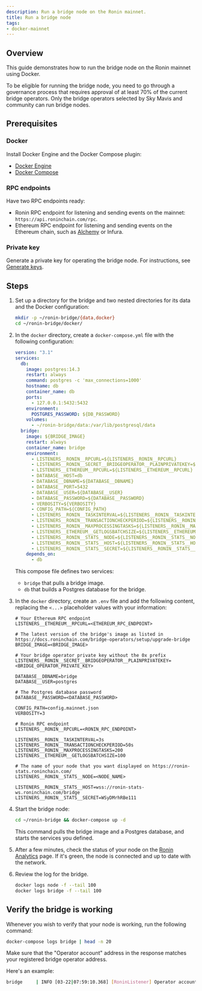 ```yaml
---
description: Run a bridge node on the Ronin mainnet.
title: Run a bridge node
tags:
- docker-mainnet
---
```


## Overview

This guide demonstrates how to run the bridge node on the Ronin mainnet using Docker.

To be eligible for running the bridge node, you need to go through a governance process that requires approval of at least 70% of the current bridge operators.
Only the bridge operators selected by Sky Mavis and community can run bridge nodes.

## Prerequisites

### Docker

Install Docker Engine and the Docker Compose plugin:

* [Docker Engine](https://docs.docker.com/engine/)
* [Docker Compose](https://docs.docker.com/compose/)

### RPC endpoints

Have two RPC endpoints ready:

* Ronin RPC endpoint for listening and sending events on the mainnet: `https://api.roninchain.com/rpc`.
* Ethereum RPC endpoint for listening and sending events on the Ethereum chain, such as [Alchemy](https://www.alchemy.com/overviews/private-rpc-endpoint) or Infura.

### Private key

Generate a private key for operating the bridge node. For instructions, see [Generate keys](./../../validators/setup/generate-keys.md).

## Steps

1. Set up a directory for the bridge and two nested directories for its data and the Docker configuration:

   ```bash
   mkdir -p ~/ronin-bridge/{data,docker}
   cd ~/ronin-bridge/docker/
   ```

2. In the `docker` directory, create a `docker-compose.yml` file with the following configuration:

   ```yaml
   version: "3.1"
   services:
     db:
       image: postgres:14.3
       restart: always
       command: postgres -c 'max_connections=1000'
       hostname: db
       container_name: db
       ports:
         - 127.0.0.1:5432:5432
       environment:
         POSTGRES_PASSWORD: ${DB_PASSWORD}
       volumes:
         - ~/ronin-bridge/data:/var/lib/postgresql/data
     bridge:
       image: ${BRIDGE_IMAGE}
       restart: always
       container_name: bridge
       environment:
         - LISTENERS__RONIN__RPCURL=${LISTENERS__RONIN__RPCURL}
         - LISTENERS__RONIN__SECRET__BRIDGEOPERATOR__PLAINPRIVATEKEY=${LISTENERS__RONIN__SECRET__BRIDGEOPERATOR__PLAINPRIVATEKEY}
         - LISTENERS__ETHEREUM__RPCURL=${LISTENERS__ETHEREUM__RPCURL}
         - DATABASE__HOST=db
         - DATABASE__DBNAME=${DATABASE__DBNAME}
         - DATABASE__PORT=5432
         - DATABASE__USER=${DATABASE__USER}
         - DATABASE__PASSWORD=${DATABASE__PASSWORD}
         - VERBOSITY=${VERBOSITY}
         - CONFIG_PATH=${CONFIG_PATH}
         - LISTENERS__RONIN__TASKINTERVAL=${LISTENERS__RONIN__TASKINTERVAL}
         - LISTENERS__RONIN__TRANSACTIONCHECKPERIOD=${LISTENERS__RONIN__TRANSACTIONCHECKPERIOD}
         - LISTENERS__RONIN__MAXPROCESSINGTASKS=${LISTENERS__RONIN__MAXPROCESSINGTASKS}
         - LISTENERS__ETHEREUM__GETLOGSBATCHSIZE=${LISTENERS__ETHEREUM__GETLOGSBATCHSIZE}
         - LISTENERS__RONIN__STATS__NODE=${LISTENERS__RONIN__STATS__NODE}
         - LISTENERS__RONIN__STATS__HOST=${LISTENERS__RONIN__STATS__HOST}
         - LISTENERS__RONIN__STATS__SECRET=${LISTENERS__RONIN__STATS__SECRET}
       depends_on:
         - db
   ```

   This compose file defines two services:

     * `bridge` that pulls a bridge image.
     * `db` that builds a Postgres database for the bridge.

3. In the `docker` directory, create an `.env` file and add the following content, replacing the `<...>` placeholder values with your information:

   ```text
   # Your Ethereum RPC endpoint
   LISTENERS__ETHEREUM__RPCURL=<ETHEREUM_RPC_ENDPOINT>
 
   # The latest version of the bridge's image as listed in https://docs.roninchain.com/bridge-operators/setup/upgrade-bridge
   BRIDGE_IMAGE=<BRIDGE_IMAGE>
 
   # Your bridge operator private key without the 0x prefix
   LISTENERS__RONIN__SECRET__BRIDGEOPERATOR__PLAINPRIVATEKEY=<BRIDGE_OPERATOR_PRIVATE_KEY>
 
   DATABASE__DBNAME=bridge
   DATABASE__USER=postgres
 
   # The Postgres database password
   DATABASE__PASSWORD=<DATABASE_PASSWORD>
 
   CONFIG_PATH=config.mainnet.json
   VERBOSITY=3

   # Ronin RPC endpoint
   LISTENERS__RONIN__RPCURL=<RONIN_RPC_ENDPOINT>
 
   LISTENERS__RONIN__TASKINTERVAL=3s
   LISTENERS__RONIN__TRANSACTIONCHECKPERIOD=50s
   LISTENERS__RONIN__MAXPROCESSINGTASKS=200
   LISTENERS__ETHEREUM__GETLOGSBATCHSIZE=100
 
   # The name of your node that you want displayed on https://ronin-stats.roninchain.com/
   LISTENERS__RONIN__STATS__NODE=<NODE_NAME>
   
   LISTENERS__RONIN__STATS__HOST=wss://ronin-stats-ws.roninchain.com/bridge
   LISTENERS__RONIN__STATS__SECRET=WSyDMrhRBe111
   ```

4. Start the bridge node:

   ```bash
   cd ~/ronin-bridge && docker-compose up -d
   ```

   This command pulls the bridge image and a Postgres database, and starts the services you defined.

5. After a few minutes, check the status of your node on the [Ronin Analytics](https://ronin-stats.roninchain.com/) page. If it's green, the node is connected and up to date with the network.
6. Review the log for the bridge.

   ```bash
   docker logs node -f --tail 100
   docker logs bridge -f --tail 100
   ```

## Verify the bridge is working

Whenever you wish to verify that your node is working, run the following command:

```bash
docker-compose logs bridge | head -n 20
```

Make sure that the "Operator account" address in the response matches your registered
bridge operator address.

Here's an example:

```bash
bridge     | INFO [03-22|07:59:10.368] [RoninListener] Operator account         address=0x2e82D2b56f858f79DeeF11B160bFC4631873da2B
```
